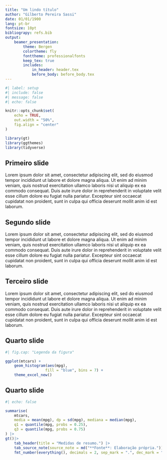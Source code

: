 ```yaml
---
title: "Um lindo título"
author: "Gilberto Pereira Sassi"
date: 01/01/1900
lang: pt-br
fontsize: 10pt
bibliograpy: refs.bib
output:
    beamer_presentation:
        theme: Bergen
        colortheme: fly
        fonttheme: professionalfonts
        keep_tex: true
        includes:
            in_header: header.tex
            before_body: before_body.tex
---
```


```r
#| label: setup
#| include: false
#| message: false
#| echo: false

knitr::opts_chunk$set(
    echo = TRUE,
    out.width = "50%",
    fig.align = "center"
)

library(gt)
library(ggthemes)
library(tidyverse)
```

## Primeiro slide

Lorem ipsum dolor sit amet, consectetur adipiscing elit, sed do eiusmod tempor incididunt ut labore et dolore magna aliqua. Ut enim ad minim veniam, quis nostrud exercitation ullamco laboris nisi ut aliquip ex ea commodo consequat. Duis aute irure dolor in reprehenderit in voluptate velit esse cillum dolore eu fugiat nulla pariatur. Excepteur sint occaecat cupidatat non proident, sunt in culpa qui officia deserunt mollit anim id est laborum.

## Segundo slide

Lorem ipsum dolor sit amet, consectetur adipiscing elit, sed do eiusmod tempor incididunt ut labore et dolore magna aliqua. Ut enim ad minim veniam, quis nostrud exercitation ullamco laboris nisi ut aliquip ex ea commodo consequat. Duis aute irure dolor in reprehenderit in voluptate velit esse cillum dolore eu fugiat nulla pariatur. Excepteur sint occaecat cupidatat non proident, sunt in culpa qui officia deserunt mollit anim id est laborum.

## Terceiro slide

Lorem ipsum dolor sit amet, consectetur adipiscing elit, sed do eiusmod tempor incididunt ut labore et dolore magna aliqua. Ut enim ad minim veniam, quis nostrud exercitation ullamco laboris nisi ut aliquip ex ea commodo consequat. Duis aute irure dolor in reprehenderit in voluptate velit esse cillum dolore eu fugiat nulla pariatur. Excepteur sint occaecat cupidatat non proident, sunt in culpa qui officia deserunt mollit anim id est laborum.

## Quarto slide

```r
#| fig.cap: "Legenda da figura"

ggplot(mtcars) +
    geom_histogram(aes(mpg),
                  fill = "blue", bins = 7) +
    theme_excel_new()
```

## Quarto slide

```r
#| echo: false

summarise(
    mtcars,
    media = mean(mpg), dp = sd(mpg), mediana = median(mpg),
    q1 = quantile(mpg, probs = 0.25),
    q3 = quantile(mpg, probs = 0.75)
) |>
gt()|>
    tab_header(title = "Medidas de resumo.") |>
    tab_source_note(source_note = md("**Fonte**: Elaboração própria.")) |>
    fmt_number(everything(), decimals = 2, sep_mark = ".", dec_mark = ",")
```